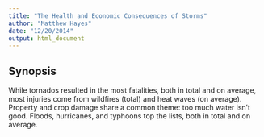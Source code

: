 ```yaml
---
title: "The Health and Economic Consequences of Storms"
author: "Matthew Hayes"
date: "12/20/2014"
output: html_document
---
```


## Synopsis
While tornados resulted in the most fatalities, both in total and on average, most injuries come from wildfires (total) and heat waves (on average). Property and crop damage share a common theme: too much water isn't good. Floods, hurricanes, and typhoons top the lists, both in total and on average. 